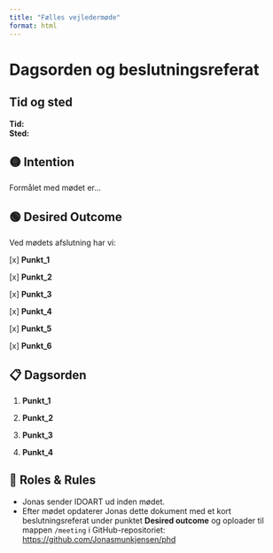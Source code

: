 ```yaml
---
title: "Fælles vejledermøde"
format: html
---
```


# Dagsorden og beslutningsreferat

## Tid og sted

**Tid:**\
**Sted:**

## 🟡 Intention

Formålet med mødet er...

## 🟢 Desired Outcome

Ved mødets afslutning har vi:

\[x\] **Punkt_1**\

\[x\] **Punkt_2**\

\[x\] **Punkt_3**\

\[x\] **Punkt_4**\

\[x\] **Punkt_5**\

\[x\] **Punkt_6**\

## 📋 Dagsorden

1.  **Punkt_1**

2.  **Punkt_2**

3.  **Punkt_3**

4.  **Punkt_4**

## 👤 Roles & Rules

-   Jonas sender IDOART ud inden mødet.
-   Efter mødet opdaterer Jonas dette dokument med et kort beslutningsreferat under punktet **Desired outcome** og oploader til mappen `/meeting` i GitHub-repositoriet: <https://github.com/Jonasmunkjensen/phd>
